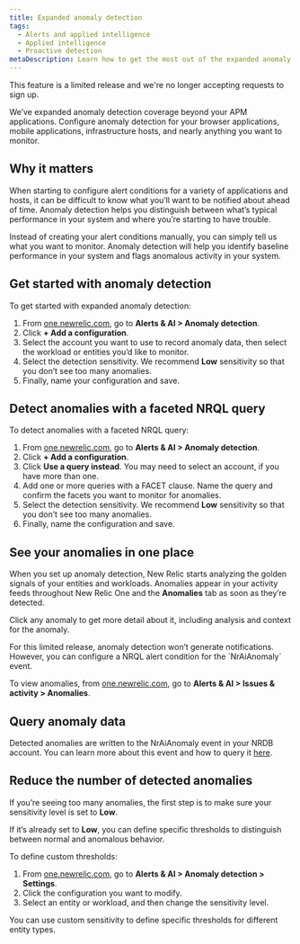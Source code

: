 ```yaml
---
title: Expanded anomaly detection
tags:
  - Alerts and applied intelligence
  - Applied intelligence
  - Proactive detection
metaDescription: Learn how to get the most out of the expanded anomaly detection limited release.
---
```


<Callout variant="important">
  This feature is a limited release and we're no longer accepting requests to sign up.
</Callout>

We’ve expanded anomaly detection coverage beyond your APM applications. Configure anomaly detection for your browser applications, mobile applications, infrastructure hosts, and nearly anything you want to monitor.

## Why it matters

When starting to configure alert conditions for a variety of applications and hosts, it can be difficult to know what you’ll want to be notified about ahead of time. Anomaly detection helps you distinguish between what’s typical performance in your system and where you’re starting to have trouble.

Instead of creating your alert conditions manually, you can simply tell us what you want to monitor. Anomaly detection will help you identify baseline performance in your system and flags anomalous activity in your system.

## Get started with anomaly detection

To get started with expanded anomaly detection:

1. From [one.newrelic.com](https://one.newrelic.com), go to **Alerts & AI > Anomaly detection**.
2. Click **+ Add a configuration**.
3. Select the account you want to use to record anomaly data, then select the workload or entities you’d like to monitor.
4. Select the detection sensitivity. We recommend **Low** sensitivity so that you don’t see too many anomalies.
5. Finally, name your configuration and save.

## Detect anomalies with a faceted NRQL query

To detect anomalies with a faceted NRQL query:

1. From [one.newrelic.com](https://one.newrelic.com), go to **Alerts & AI > Anomaly detection**.
2. Click **+ Add a configuration**.
3. Click **Use a query instead**. You may need to select an account, if you have more than one.
4. Add one or more queries with a FACET clause. Name the query and confirm the facets you want to monitor for anomalies.
5. Select the detection sensitivity. We recommend **Low** sensitivity so that you don’t see too many anomalies.
6. Finally, name the configuration and save.

## See your anomalies in one place

When you set up anomaly detection, New Relic starts analyzing the golden signals of your entities and workloads. Anomalies appear in your activity feeds throughout New Relic One and the **Anomalies** tab as soon as they’re detected.

Click any anomaly to get more detail about it, including analysis and context for the anomaly.

<Callout variant="tip">
  For this limited release, anomaly detection won’t generate notifications. However, you can configure a NRQL alert condition for the `NrAiAnomaly` event.
</Callout>

To view anomalies, from [one.newrelic.com](https://one.newrelic.com), go to **Alerts & AI > Issues & activity > Anomalies**.

## Query anomaly data

Detected anomalies are written to the NrAiAnomaly event in your NRDB account. You can learn more about this event and how to query it [here](/docs/alerts-applied-intelligence/applied-intelligence/proactive-detection/proactive-detection-applied-intelligence/#anomaly-events).

## Reduce the number of detected anomalies

If you’re seeing too many anomalies, the first step is to make sure your sensitivity level is set to **Low**.

If it’s already set to **Low**, you can define specific thresholds to distinguish between normal and anomalous behavior.

To define custom thresholds:

1. From [one.newrelic.com](https://one.newrelic.com), go to **Alerts & AI > Anomaly detection > Settings**.
2. Click the configuration you want to modify.
3. Select an entity or workload, and then change the sensitivity level.

You can use custom sensitivity to define specific thresholds for different entity types.
